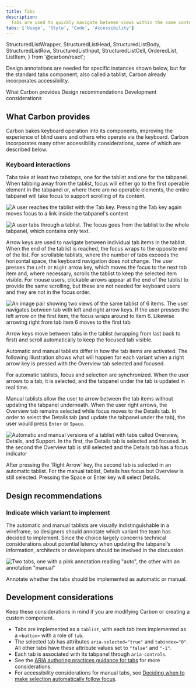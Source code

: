 ```yaml
---
title: Tabs
description:
  Tabs are used to quickly navigate between views within the same context.
tabs: ['Usage', 'Style', 'Code', 'Accessibility']
---
```


  StructuredListWrapper,
  StructuredListHead,
  StructuredListBody,
  StructuredListRow,
  StructuredListInput,
  StructuredListCell,
  OrderedList,
  ListItem,
} from '@carbon/react';

<PageDescription>

Design annotations are needed for specific instances shown below, but for the
standard tabs component, also called a tablist, Carbon already incorporates
accessibility.

</PageDescription>

<AnchorLinks>
  <AnchorLink>What Carbon provides</AnchorLink>
  <AnchorLink>Design recommendations</AnchorLink>
  <AnchorLink>Development considerations</AnchorLink>
</AnchorLinks>

## What Carbon provides

Carbon bakes keyboard operation into its components, improving the experience of
blind users and others who operate via the keyboard. Carbon incorporates many
other accessibility considerations, some of which are described below.

### Keyboard interactions

Tabs take at least two tabstops, one for the tablist and one for the tabpanel.
When tabbing away from the tablist, focus will either go to the first operable
element in the tabpanel or, where there are no operable elements, the entire
tabpanel will take focus to support scrolling of its content.

<DoDontRow>
  <DoDont type="do" caption="The tablist takes a single tabstop with focus then moving to the first item in the tabpanel.">

![A user reaches the tablist with the Tab key. Pressing the Tab key again moves focus to a link inside the tabpanel's content](images/tab-accessibility-1a.png)

  </DoDont>
  <DoDont type="do" caption="Where a tabpanel has no interactive items, the focus moves from the tablist to the entire tabpanel.">

![A user tabs through a tablist. The focus goes from the tablist to the whole tabpanel, which contains only text.](images/tab-accessibility-1b.png)

  </DoDont>
</DoDontRow>

Arrow keys are used to navigate between individual tab items in the tablist.
When the end of the tablist is reached, the focus wraps to the opposite end of
the list. For scrollable tablists, where the number of tabs exceeds the
horizontal space, the keyboard navigation does not change. The user presses the
`Left` or `Right` arrow key, which moves the focus to the next tab item and,
where necessary, scrolls the tablist to keep the selected item visible. For mouse
users, clickable arrows appear at the end of the tablist to provide the same
scrolling, but these are not needed for keyboard users and they are not in the
focus order.

<Row>

<Column colLg={8}>

![An image pair showing two views of the same tablist of 6 items. The user navigates between tab with left and right arrow keys. If the user presses the left arrow on the first item, the focus wraps around to item 6. Likewise arrowing right from tab item 6 moves to the first tab](images/tab-accessibility-4.png)

<Caption>
  Arrow keys move between tabs in the tablist (wrapping from last
  back to first) and scroll automatically to keep the focused
  tab visible.
</Caption>

</Column>
</Row>

Automatic and manual tablists differ in how the tab items are activated. The
following illustration shows what will happen for each variant when a right
arrow key is pressed with the Overview tab selected and focused.

For automatic tablists, focus and selection are synchronized. When the user
arrows to a tab, it is selected, and the tabpanel under the tab is updated in
real time.

Manual tablists allow the user to arrow between the tab items without updating
the tabpanel underneath. When the user right arrows, the Overview tab remains
selected while focus moves to the Details tab. In order to select the Details
tab (and update the tabpanel under the tab), the user would press `Enter` or
`Space`.

<Row>
<Column colLg={8}>

![Automatic and manual versions of a tablist with tabs called Overview, Details, and Support. In the first, the Details tab is selected and focused. In the second the Overview tab is still selected and the Details tab has a focus indicator](images/tab-accessibility-2.png)

<Caption>
  After pressing the `Right Arrow` key, the second tab is selected in an
  automatic tablist. For the manual tablist, Details has focus but Overview is
  still selected. Pressing the Space or Enter key will select Details.
</Caption>

</Column>
</Row>

## Design recommendations

### Indicate which variant to implement

The automatic and manual tablists are visually indistinguishable in a wireframe,
so designers should annotate which variant the team has decided to implement.
Since the choice largely concerns technical considerations about potential
latency when updating the tabpanel’s information, architects or developers
should be involved in the discussion.

<Row>
<Column colLg={8}>

![Two tabs, one with a pink annotation reading "auto", the other with an annotation "manual"](images/tab-accessibility-3.png)

<Caption>
  Annotate whether the tabs should be implemented as automatic or manual.
</Caption>

</Column>
</Row>

## Development considerations

Keep these considerations in mind if you are modifying Carbon or creating a
custom component.

- Tabs are implemented as a `tablist`, with each tab item implemented as a
  `<button>` with a role of `tab`.
- The selected tab has attributes `aria-selected="true"` and `tabindex="0"`. All
  other tabs have these attribute values set to `"false"` and `"-1"`.
- Each tab is associated with its tabpanel through `aria-controls`.
- See the
  [ARIA authoring practices guidance for tabs](https://w3c.github.io/aria-practices/#tabpanel)
  for more considerations.
- For accessibility considerations for manual tabs, see
  [Deciding when to make selection automatically follow focus](https://www.w3.org/WAI/ARIA/apg/practices/keyboard-interface/#kbd_selection_follows_focus).
